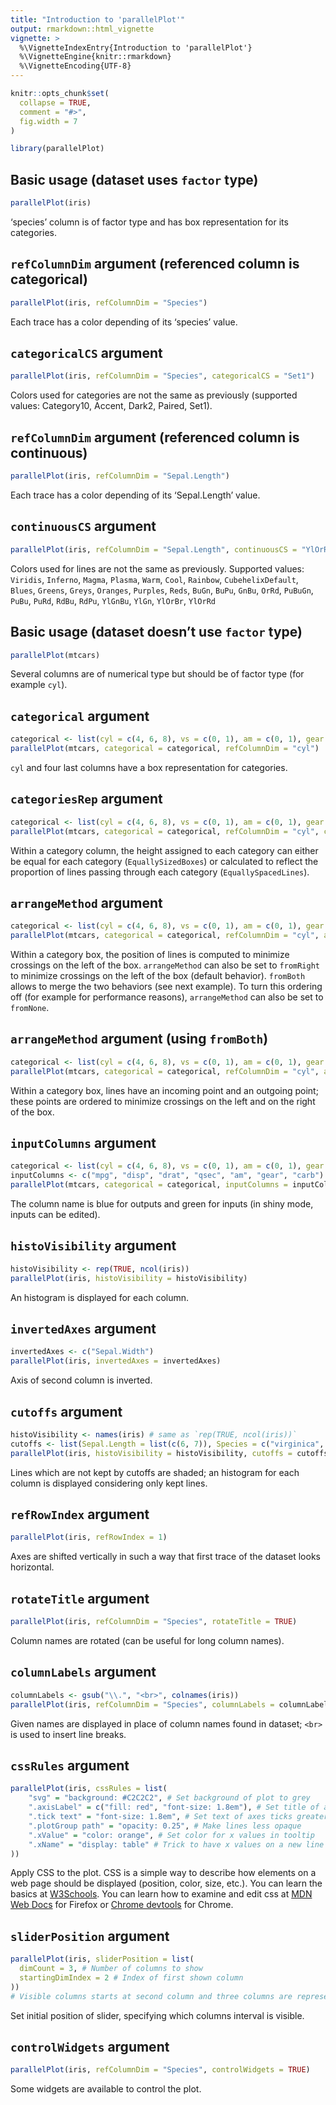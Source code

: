 ---
title: "Introduction to 'parallelPlot'"
output: rmarkdown::html_vignette
vignette: >
  %\VignetteIndexEntry{Introduction to 'parallelPlot'}
  %\VignetteEngine{knitr::rmarkdown}
  %\VignetteEncoding{UTF-8}
---

```{r, include = FALSE}
knitr::opts_chunk$set(
  collapse = TRUE,
  comment = "#>",
  fig.width = 7
)
```

```{r setup}
library(parallelPlot)
```

## Basic usage (dataset uses `factor` type)

```{r}
parallelPlot(iris)
```

'species' column is of factor type and has box representation for its categories.

## `refColumnDim` argument (referenced column is categorical)

```{r}
parallelPlot(iris, refColumnDim = "Species")
```

Each trace has a color depending of its 'species' value.

## `categoricalCS` argument

```{r}
parallelPlot(iris, refColumnDim = "Species", categoricalCS = "Set1")
```

Colors used for categories are not the same as previously (supported values: Category10, Accent, Dark2, Paired, Set1).

## `refColumnDim` argument (referenced column is continuous)

```{r}
parallelPlot(iris, refColumnDim = "Sepal.Length")
```

Each trace has a color depending of its 'Sepal.Length' value.

## `continuousCS` argument

```{r}
parallelPlot(iris, refColumnDim = "Sepal.Length", continuousCS = "YlOrRd")
```

Colors used for lines are not the same as previously. Supported values: `Viridis`, `Inferno`, `Magma`, `Plasma`, `Warm`, `Cool`, `Rainbow`, `CubehelixDefault`, `Blues`, `Greens`, `Greys`, `Oranges`, `Purples`, `Reds`, `BuGn`, `BuPu`, `GnBu`, `OrRd`, `PuBuGn`, `PuBu`, `PuRd`, `RdBu`, `RdPu`, `YlGnBu`, `YlGn`, `YlOrBr`, `YlOrRd`

## Basic usage (dataset doesn't use `factor` type)

```{r}
parallelPlot(mtcars)
```

Several columns are of numerical type but should be of factor type (for example `cyl`).

## `categorical` argument

```{r}
categorical <- list(cyl = c(4, 6, 8), vs = c(0, 1), am = c(0, 1), gear = 3:5, carb = 1:8)
parallelPlot(mtcars, categorical = categorical, refColumnDim = "cyl")
```

`cyl` and four last columns have a box representation for categories.

## `categoriesRep` argument

```{r}
categorical <- list(cyl = c(4, 6, 8), vs = c(0, 1), am = c(0, 1), gear = 3:5, carb = 1:8)
parallelPlot(mtcars, categorical = categorical, refColumnDim = "cyl", categoriesRep = "EquallySizedBoxes")
```

Within a category column, the height assigned to each category can either be equal for each category (`EquallySizedBoxes`) or calculated to reflect the proportion of lines passing through each category (`EquallySpacedLines`).

## `arrangeMethod` argument

```{r}
categorical <- list(cyl = c(4, 6, 8), vs = c(0, 1), am = c(0, 1), gear = 3:5, carb = 1:8)
parallelPlot(mtcars, categorical = categorical, refColumnDim = "cyl", arrangeMethod = "fromLeft")
```

Within a category box, the position of lines is computed to minimize crossings on the left of the box. `arrangeMethod` can also be set to `fromRight` to minimize crossings on the left of the box (default behavior). `fromBoth` allows to merge the two behaviors (see next example). To turn this ordering off (for example for performance reasons), `arrangeMethod` can also be set to `fromNone`.

## `arrangeMethod` argument (using `fromBoth`)

```{r}
categorical <- list(cyl = c(4, 6, 8), vs = c(0, 1), am = c(0, 1), gear = 3:5, carb = 1:8)
parallelPlot(mtcars, categorical = categorical, refColumnDim = "cyl", arrangeMethod = "fromBoth")
```

Within a category box, lines have an incoming point and an outgoing point; these points are ordered to minimize crossings on the left and on the right of the box.

## `inputColumns` argument

```{r}
categorical <- list(cyl = c(4, 6, 8), vs = c(0, 1), am = c(0, 1), gear = 3:5, carb = 1:8)
inputColumns <- c("mpg", "disp", "drat", "qsec", "am", "gear", "carb")
parallelPlot(mtcars, categorical = categorical, inputColumns = inputColumns, refColumnDim = "cyl")
```

The column name is blue for outputs and green for inputs (in shiny mode, inputs can be edited).

## `histoVisibility` argument

```{r}
histoVisibility <- rep(TRUE, ncol(iris))
parallelPlot(iris, histoVisibility = histoVisibility)
```

An histogram is displayed for each column.

## `invertedAxes` argument

```{r}
invertedAxes <- c("Sepal.Width")
parallelPlot(iris, invertedAxes = invertedAxes)
```

Axis of second column is inverted.

## `cutoffs` argument

```{r}
histoVisibility <- names(iris) # same as `rep(TRUE, ncol(iris))`
cutoffs <- list(Sepal.Length = list(c(6, 7)), Species = c("virginica", "setosa"))
parallelPlot(iris, histoVisibility = histoVisibility, cutoffs = cutoffs)
```

Lines which are not kept by cutoffs are shaded; an histogram for each column is displayed considering only kept lines.

## `refRowIndex` argument

```{r}
parallelPlot(iris, refRowIndex = 1)
```

Axes are shifted vertically in such a way that first trace of the dataset looks horizontal.

## `rotateTitle` argument

```{r}
parallelPlot(iris, refColumnDim = "Species", rotateTitle = TRUE)
```

Column names are rotated (can be useful for long column names).

## `columnLabels` argument

```{r}
columnLabels <- gsub("\\.", "<br>", colnames(iris))
parallelPlot(iris, refColumnDim = "Species", columnLabels = columnLabels)
```

Given names are displayed in place of column names found in dataset; `<br>` is used to insert line breaks.

## `cssRules` argument

```{r}
parallelPlot(iris, cssRules = list(
    "svg" = "background: #C2C2C2", # Set background of plot to grey
    ".axisLabel" = c("fill: red", "font-size: 1.8em"), # Set title of axes red and greater
    ".tick text" = "font-size: 1.8em", # Set text of axes ticks greater
    ".plotGroup path" = "opacity: 0.25", # Make lines less opaque
    ".xValue" = "color: orange", # Set color for x values in tooltip
    ".xName" = "display: table" # Trick to have x values on a new line
))
```

Apply CSS to the plot. CSS is a simple way to describe how elements on a web page should be displayed (position, color, size, etc.). 
You can learn the basics at [W3Schools](https://www.w3schools.com/css/).
You can learn how to examine and edit css at [MDN Web Docs](https://firefox-source-docs.mozilla.org/devtools-user/page_inspector/how_to/open_the_inspector/index.html) for Firefox or [Chrome devtools](https://developer.chrome.com/docs/devtools/css/) for Chrome.

## `sliderPosition` argument

```{r}
parallelPlot(iris, sliderPosition = list(
  dimCount = 3, # Number of columns to show
  startingDimIndex = 2 # Index of first shown column
))
# Visible columns starts at second column and three columns are represented.
```

Set initial position of slider, specifying which columns interval is visible.

## `controlWidgets` argument

```{r}
parallelPlot(iris, refColumnDim = "Species", controlWidgets = TRUE)
```

Some widgets are available to control the plot.
